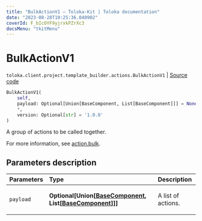 ```yaml
---
title: "BulkActionV1 — Toloka-Kit | Toloka documentation"
date: "2023-08-28T10:25:36.040902"
coverId: F_bIcOYF9yjrxkPZrXc3
docsMenu: "tkitMenu"
---
```


# BulkActionV1

`toloka.client.project.template_builder.actions.BulkActionV1` | [Source code](https://github.com/Toloka/toloka-kit/blob/v1.2.1/src/client/project/template_builder/actions.py#L33)

```python
BulkActionV1(
    self,
    payload: Optional[Union[BaseComponent, List[BaseComponent]]] = None,
    *,
    version: Optional[str] = '1.0.0'
)
```

A group of actions to be called together.

For more information, see [action.bulk](/docs/template-builder/reference/action.bulk).

## Parameters description

| Parameters | Type | Description |
| :----------| :----| :-----------|
`payload`|**Optional\[Union\[[BaseComponent](/docs/toloka-kit/reference/toloka.client.project.template_builder.base.BaseComponent), List\[[BaseComponent](/docs/toloka-kit/reference/toloka.client.project.template_builder.base.BaseComponent)\]\]\]**|<p>A list of actions.</p>